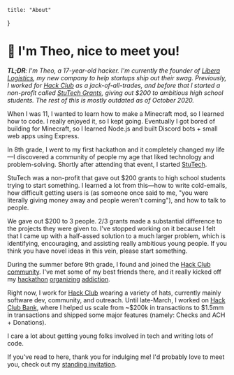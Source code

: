 
	title: "About"
}


# 👋 I'm Theo, nice to meet you!

_**TL;DR**: I'm Theo, a 17-year-old hacker. I'm currently the founder of [Libera Logistics](https://libera.delivery), my new company to help startups ship out their swag. Previously, I worked for [Hack Club](https://hackclub.com) as a jack-of-all-trades, and before that I started a non-profit called [StuTech Grants](https://grants.stutech.org), giving out $200 to ambitious high school students. The rest of this is mostly outdated as of October 2020._

When I was 11, I wanted to learn how to make a Minecraft mod, so I learned how to code. I really enjoyed it, so I kept going. Eventually I got bored of building for Minecraft, so I learned Node.js and built Discord bots + small web apps using Express.

In 8th grade, I went to my first hackathon and it completely changed my life—I discovered a community of people my age that liked technology and problem-solving. Shortly after attending that event, I started [StuTech](https://grants.stutech.org).

StuTech was a non-profit that gave out $200 grants to high school students trying to start something. I learned a lot from this—how to write cold-emails, how difficult getting users is (as someone once said to me, "you were literally giving money away and people weren't coming"), and how to talk to people. 

We gave out $200 to 3 people. 2/3 grants made a substantial difference to the projects they were given to. I've stopped working on it because I felt that I came up with a half-assed solution to a much larger problem, which is identifying, encouraging, and assisting really ambitious young people. If you think you have novel ideas in this vein, please start something.

During the summer before 9th grade, I found and joined the [Hack Club community](https://hackclub.com/community). I've met some of my best friends there, and it really kicked off my [hackathon](https://mahacks.com) [organizing](https://hackpenn.com) [addiction](https://windyhacks.com).

Right now, I work for [Hack Club](https://hackclub.com) wearing a variety of hats, currently mainly software dev, community, and outreach. Until late-March, I worked on [Hack Club Bank](https://hackclub.com/bank/), where I helped us scale from ~$200k in transactions to $1.5mm in transactions and shipped some major features (namely: Checks and ACH + Donations).

I care a lot about getting young folks involved in tech and writing lots of code.

If you've read to here, thank you for indulging me! I'd probably love to meet you, check out my [standing invitation](/invitation).

